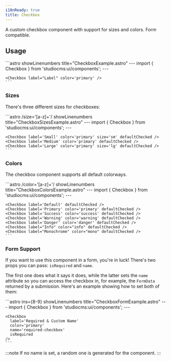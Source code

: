 ```yaml
---
i18nReady: true
title: Checkbox
---
```



A custom checkbox component with support for sizes and colors. Form compatible.

## Usage

<Tabs>
  <TabItem label="Preview">
    <PreviewCard>
      <Checkbox label="Label" color="primary" />
    </PreviewCard>
  </TabItem>
  <TabItem label="Code">
    ```astro showLinenumbers title="CheckboxExample.astro"
    ---
    import { Checkbox } from 'studiocms:ui/components';
    ---

    <Checkbox label="Label" color='primary' />
    ```
  </TabItem>
</Tabs>

### Sizes

There's three different sizes for checkboxes:

<Tabs>
  <TabItem label="Preview">
    <PreviewCard>
      <Row>
        <Checkbox label="Small" color="primary" size="sm" defaultChecked />
        <Checkbox label="Medium" color="primary" defaultChecked />
        <Checkbox label="Large" color="primary" size="lg" defaultChecked />
      </Row>
    </PreviewCard>
  </TabItem>
  <TabItem label="Code">
    ```astro /size='[a-z]+'/ showLinenumbers title="CheckboxSizesExample.astro"
    ---
    import { Checkbox } from 'studiocms:ui/components';
    ---

    <Checkbox label='Small' color='primary' size='sm' defaultChecked />
    <Checkbox label='Medium' color='primary' defaultChecked />
    <Checkbox label='Large' color='primary' size='lg' defaultChecked />
    ```
  </TabItem>
</Tabs>

### Colors

The checkbox component supports all default colorways.

<Tabs>
  <TabItem label="Preview">
    <PreviewCard>
      <Row>
        <Checkbox label="Default" defaultChecked />
        <Checkbox label="Primary" color="primary" defaultChecked />
        <Checkbox label="Success" color="success" defaultChecked />
        <Checkbox label="Warning" color="warning" defaultChecked />
        <Checkbox label="Danger" color="danger" defaultChecked />
        <Checkbox label="Info" color="info" defaultChecked />
        <Checkbox label="Monochrome" color="mono" defaultChecked />
      </Row>
    </PreviewCard>
  </TabItem>
  <TabItem label="Code">
    ```astro /color='[a-z]+'/ showLinenumbers title="CheckboxColorsExample.astro"
    ---
    import { Checkbox } from 'studiocms:ui/components';
    ---

    <Checkbox label='Default' defaultChecked />
    <Checkbox label='Primary' color='primary' defaultChecked />
    <Checkbox label='Success' color='success' defaultChecked />
    <Checkbox label='Warning' color='warning' defaultChecked />
    <Checkbox label='Danger' color='danger' defaultChecked />
    <Checkbox label="Info" color="info" defaultChecked />
    <Checkbox label="Monochrome" color="mono" defaultChecked />
    ```
  </TabItem>
</Tabs>

### Form Support

If you want to use this component in a form, you're in luck! There's two props you can pass: `isRequired` and `name`.

The first one does what it says it does, while the latter sets the `name` attribute so you can access the checkbox in, for example,
the `FormData` returned by a submission. Here's an example showing how to set both of them:

<Tabs>
  <TabItem label="Preview">
    <PreviewCard>
      <Checkbox label="Required & Custom Name" color="primary" isRequired name='required-checkbox' />
    </PreviewCard>
  </TabItem>
  <TabItem label="Code">
    ```astro ins={8-9} showLinenumbers title="CheckboxFormExample.astro"
    ---
    import { Checkbox } from 'studiocms:ui/components';
    ---

    <Checkbox 
      label='Required & Custom Name'
      color='primary'
      name='required-checkbox'
      isRequired
    />
    ```
  </TabItem>
</Tabs>

:::note
If no name is set, a random one is generated for the component.
:::
